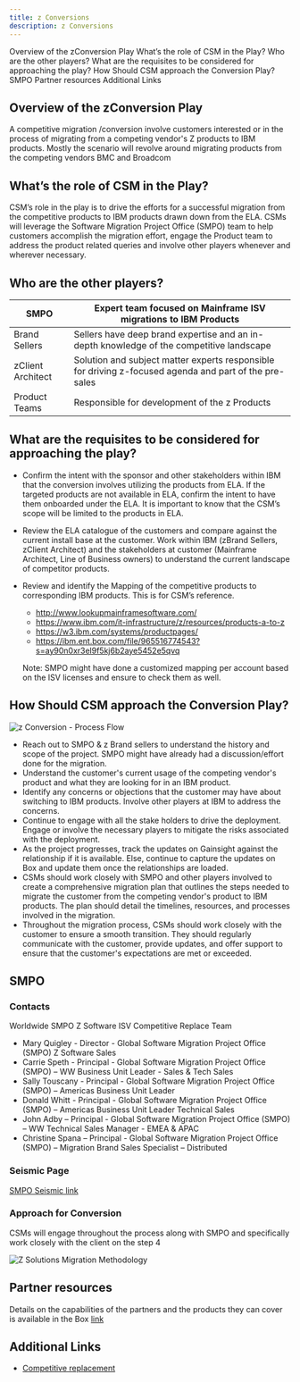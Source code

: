 ```yaml
---
title: z Conversions
description: z Conversions
---
```


<AnchorLinks small>

  <AnchorLink>Overview of the zConversion Play</AnchorLink>
  <AnchorLink>What’s the role of CSM in the Play?</AnchorLink>
  <AnchorLink>Who are the other players?</AnchorLink>
  <AnchorLink>What are the requisites to be considered for approaching the play?</AnchorLink>
  <AnchorLink>How Should CSM approach the Conversion Play?</AnchorLink>
  <AnchorLink>SMPO</AnchorLink>
  <AnchorLink>Partner resources</AnchorLink>
  <AnchorLink>Additional Links</AnchorLink>

</AnchorLinks>


## Overview of the zConversion Play
A competitive migration /conversion involve customers interested or in the process of migrating from a competing vendor's Z products to IBM products. Mostly the scenario will revolve around migrating products from the competing vendors BMC and Broadcom


## What’s the role of CSM in the Play?
CSM’s role in the play is to drive the efforts for a successful migration from the competitive products to IBM products drawn down from the ELA. CSMs will leverage the Software Migration Project Office (SMPO) team to help customers accomplish the migration effort, engage the Product team to address the product related queries and involve other players whenever and wherever necessary.


## Who are the other players?

| SMPO | Expert team focused on Mainframe ISV migrations to IBM Products |
| --------- | --------- |
| Brand Sellers | Sellers have deep brand expertise and an in-depth knowledge of the competitive landscape |
| zClient Architect  | Solution and subject matter experts responsible for driving z-focused agenda and part of the pre-sales |
| Product Teams | Responsible for development of the z Products |


## What are the requisites to be considered for approaching the play?

* Confirm the intent with the sponsor and other stakeholders within IBM that the conversion involves utilizing the products from ELA. If the targeted products are not available in ELA, confirm the intent to have them onboarded under the ELA. It is important to know that the CSM’s scope will be limited to the products in ELA.
* Review the ELA catalogue of the customers and compare against the current install base at the customer. Work within IBM (zBrand Sellers, zClient Architect) and the stakeholders at customer (Mainframe Architect, Line of Business owners) to understand the current landscape of competitor products.
* Review and identify the Mapping of the competitive products to corresponding IBM products. This is for CSM’s reference.

    * <a href="http://www.lookupmainframesoftware.com/">http://www.lookupmainframesoftware.com/</a>
    * <a href="https://www.ibm.com/it-infrastructure/z/resources/products-a-to-z">https://www.ibm.com/it-infrastructure/z/resources/products-a-to-z</a>
    * <a href="https://w3.ibm.com/systems/productpages/">https://w3.ibm.com/systems/productpages/</a>
    * <a href="https://ibm.ent.box.com/file/965516774543?s=ay90n0xr3el9f5kj6b2aye5452e5qvq">https://ibm.ent.box.com/file/965516774543?s=ay90n0xr3el9f5kj6b2aye5452e5qvq</a>

    Note: SMPO might have done a customized mapping per account based on the ISV licenses and ensure to check them as well.


## How Should CSM approach the Conversion Play?

![z Conversion - Process Flow](../images/zconversion-process-flow.png)

* Reach out to SMPO & z Brand sellers to understand the history and scope of the project. SMPO might have already had a discussion/effort done for the migration.
* Understand the customer's current usage of the competing vendor's product and what they are looking for in an IBM product.
* Identify any concerns or objections that the customer may have about switching to IBM products. Involve other players at IBM to address the concerns.
* Continue to engage with all the stake holders to drive the deployment. Engage or involve the necessary players to mitigate the risks associated with the deployment.
* As the project progresses, track the updates on Gainsight against the relationship if it is available. Else, continue to capture the updates on Box and update them once the relationships are loaded.
* CSMs should work closely with SMPO and other players involved to create a comprehensive migration plan that outlines the steps needed to migrate the customer from the competing vendor's product to IBM products. The plan should detail the timelines, resources, and processes involved in the migration.
* Throughout the migration process, CSMs should work closely with the customer to ensure a smooth transition. They should regularly communicate with the customer, provide updates, and offer support to ensure that the customer's expectations are met or exceeded.

## SMPO

### Contacts
Worldwide SMPO Z Software ISV Competitive Replace Team

* Mary Quigley - Director - Global Software Migration Project Office (SMPO) Z Software Sales
* Carrie Speth - Principal - Global Software Migration Project Office (SMPO) – WW Business Unit Leader - Sales & Tech Sales
* Sally Touscany - Principal - Global Software Migration Project Office (SMPO) – Americas Business Unit Leader
* Donald Whitt - Principal - Global Software Migration Project Office (SMPO) – Americas Business Unit Leader Technical Sales
* John Adby – Principal - Global Software Migration Project Office (SMPO) – WW Technical Sales Manager - EMEA & APAC
* Christine Spana – Principal - Global Software Migration Project Office (SMPO) – Migration Brand Sales Specialist – Distributed

### Seismic Page
<a href="https://ibm.seismic.com/Link/Content/DCq6T8d4fD3gmGmM2XDBFPVdTdD3">SMPO Seismic link</a>

### Approach for Conversion
CSMs will engage throughout the process along with SMPO and specifically work closely with the client on the step 4

![Z Solutions Migration Methodology](../images/zconversion-migration-methodology.png)


## Partner resources
Details on the capabilities of the partners and the products they can cover is available in the Box <a href="https://ibm.box.com/s/nujzc1d8gjscktlet3zdwk39cs3svnvb">link</a>


## Additional Links
* <a href="https://ibm.box.com/s/c04k2ht2lrk51rw6shv5yjnprwlf5s6e">Competitive replacement</a>
